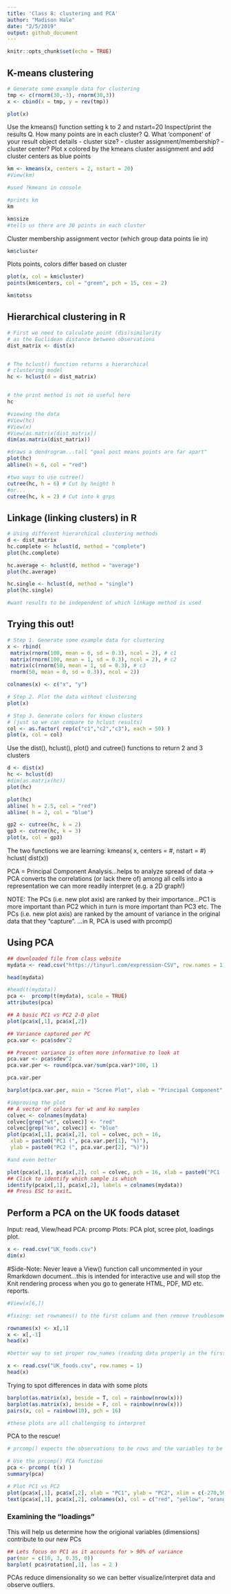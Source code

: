 ```yaml
---
title: 'Class 8: clustering and PCA'
author: "Madison Hale"
date: "2/5/2019"
output: github_document
---
```


```r
knitr::opts_chunk$set(echo = TRUE)
```

## K-means clustering

```r
# Generate some example data for clustering
tmp <- c(rnorm(30,-3), rnorm(30,3))
x <- cbind(x = tmp, y = rev(tmp))

plot(x)

```

Use the kmeans() function setting k to 2 and nstart=20
Inspect/print the results
Q. How many points are in each cluster?
Q. What ‘component’ of your result object details
 - cluster size?
 - cluster assignment/membership?
 - cluster center?
Plot x colored by the kmeans cluster assignment and
 add cluster centers as blue points
 
```r

km <- kmeans(x, centers = 2, nstart = 20)
#View(km)

#used ?kmeans in console 
```
```r
#prints km
km
```

```r
km$size 
#tells us there are 30 points in each cluster
```

Cluster membership assignment vector (which group data points lie in)
```r
km$cluster
```

Plots points, colors differ based on cluster
```r
plot(x, col = km$cluster)
points(km$centers, col = "green", pch = 15, cex = 2)
```

```r
km$totss
```

## Hierarchical clustering in R

```r
# First we need to calculate point (dis)similarity
# as the Euclidean distance between observations
dist_matrix <- dist(x)


# The hclust() function returns a hierarchical
# clustering model
hc <- hclust(d = dist_matrix)


# the print method is not so useful here
hc 

```

```r
#viewing the data
#View(hc)
#View(x)
#View(as.matrix(dist_matrix))
dim(as.matrix(dist_matrix))
```

```r
#draws a dendrogram...tall "goal post means points are far apart"
plot(hc)
abline(h = 6, col = "red")

#two ways to use cutree()
cutree(hc, h = 6) # Cut by height h
#or...
cutree(hc, k = 2) # Cut into k grps
```

## Linkage (linking clusters) in R

```r
# Using different hierarchical clustering methods
d <- dist_matrix
hc.complete <- hclust(d, method = "complete")
plot(hc.complete)

hc.average <- hclust(d, method = "average")
plot(hc.average)

hc.single <- hclust(d, method = "single")
plot(hc.single)

#want results to be independent of which linkage method is used
```

## Trying this out!

```r
# Step 1. Generate some example data for clustering
x <- rbind(
 matrix(rnorm(100, mean = 0, sd = 0.3), ncol = 2), # c1
 matrix(rnorm(100, mean = 1, sd = 0.3), ncol = 2), # c2
 matrix(c(rnorm(50, mean = 1, sd = 0.3), # c3
 rnorm(50, mean = 0, sd = 0.3)), ncol = 2))

colnames(x) <- c("x", "y")

```

```r
# Step 2. Plot the data without clustering
plot(x)
```
```r
# Step 3. Generate colors for known clusters
# (just so we can compare to hclust results)
col <- as.factor( rep(c("c1","c2","c3"), each = 50) )
plot(x, col = col)
```

Use the dist(), hclust(), plot() and cutree() functions to return 2 and 3 clusters

```r
d <- dist(x)
hc <- hclust(d)
#dim(as.matrix(hc))
plot(hc)
```

```r
plot(hc)
abline( h = 2.5, col = "red")
abline( h = 2, col = "blue")
```
```r
gp2 <- cutree(hc, k = 2)
gp3 <- cutree(hc, k = 3)
plot(x, col = gp3)
```

The two functions we are learning:
  kmeans( x, centers = #, nstart = #)
  hclust( dist(x))
  

PCA = Principal Component Analysis...helps to analyze spread of data
  -> PCA converts the correlations (or lack there of) among all cells into a representation we can more readily interpret (e.g. a 2D graph!)
  
NOTE: The PCs (i.e. new plot axis) are ranked by their importance...PC1 is more important than PC2 which in turn is more important than PC3 etc. The PCs (i.e. new plot axis) are
ranked by the amount of variance in the original data that they “capture”.
  ...in R, PCA is used with  prcomp() 
  
## Using PCA

```r
## downloaded file from class website
mydata <- read.csv("https://tinyurl.com/expression-CSV", row.names = 1)

head(mydata)
```
```r
#head(t(mydata))
pca <-  prcomp(t(mydata), scale = TRUE)
attributes(pca) 

```

```r
## A basic PC1 vs PC2 2-D plot 
plot(pca$x[,1], pca$x[,2])
```
```r
## Variance captured per PC
pca.var <- pca$sdev^2 

## Precent variance is often more informative to look at
pca.var <- pca$sdev^2
pca.var.per <- round(pca.var/sum(pca.var)*100, 1) 

pca.var.per
```
```r
barplot(pca.var.per, main = "Scree Plot", xlab = "Principal Component", ylab = "Percent Variation")
```

```r
#improving the plot
## A vector of colors for wt and ko samples
colvec <- colnames(mydata)
colvec[grep("wt", colvec)] <- "red"
colvec[grep("ko", colvec)] <- "blue"
plot(pca$x[,1], pca$x[,2], col = colvec, pch = 16,
 xlab = paste0("PC1 (", pca.var.per[1], "%)"),
 ylab = paste0("PC2 (", pca.var.per[2], "%)")) 

```
```r
#and even better

plot(pca$x[,1], pca$x[,2], col = colvec, pch = 16, xlab = paste0("PC1 (", pca.var.per[1], "%)"), ylab = paste0("PC2 (", pca.var.per[2], "%)"))
## Click to identify which sample is which
identify(pca$x[,1], pca$x[,2], labels = colnames(mydata))
## Press ESC to exit… 
```

## Perform a PCA on the UK foods dataset

Input: read, View/head
PCA: prcomp
Plots: PCA plot, scree plot, loadings plot.
  
```r
x <- read.csv("UK_foods.csv")
dim(x)
```
#Side-Note: Never leave a View() function call uncommented in your Rmarkdown document...this is intended for interactive use and will stop the Knit rendering process when you go to generate HTML, PDF, MD etc. reports.
  
```r
#View(x[6,])

#fixing: set rownames() to the first column and then remove troublesome first column (with the -1 column index)

rownames(x) <- x[,1]
x <- x[,-1]
head(x)
```
```r
#better way to set proper row_names (reading data properly in the first place):

x <- read.csv("UK_foods.csv", row.names = 1)
head(x)
```

Trying to spot differences in data with some plots
```r
barplot(as.matrix(x), beside = T, col = rainbow(nrow(x)))
barplot(as.matrix(x), beside = F, col = rainbow(nrow(x)))
pairs(x, col = rainbow(10), pch = 16)

#these plots are all challenging to interpret
```

PCA to the rescue!

```r
# prcomp() expects the observations to be rows and the variables to be columns therefore we need to first transpose our data.frame matrix with the t() transpose function

# Use the prcomp() PCA function 
pca <- prcomp( t(x) )
summary(pca)

# Plot PC1 vs PC2
plot(pca$x[,1], pca$x[,2], xlab = "PC1", ylab = "PC2", xlim = c(-270,500))
text(pca$x[,1], pca$x[,2], colnames(x), col = c("red", "yellow", "orange", "green"))

```

### Examining the "loadings"

This will help us determine how the origional variables (dimensions) contribute to our new PCs

```r
## Lets focus on PC1 as it accounts for > 90% of variance 
par(mar = c(10, 3, 0.35, 0))
barplot( pca$rotation[,1], las = 2 )
```
PCAs reduce dimensionality so we can better visualize/interpret data and observe outliers.


  
  
  
  
  
  
  
  
  